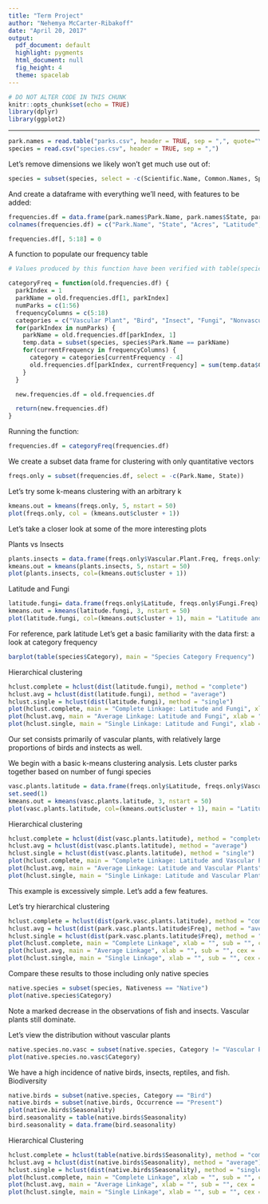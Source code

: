 ```yaml
---
title: "Term Project"
author: "Nehemya McCarter-Ribakoff"
date: "April 20, 2017"
output:
  pdf_document: default
  highlight: pygments
  html_document: null
  fig_height: 4
  theme: spacelab
---
```


```r
# DO NOT ALTER CODE IN THIS CHUNK
knitr::opts_chunk$set(echo = TRUE)
library(dplyr)
library(ggplot2)

```

* * *

```r
park.names = read.table("parks.csv", header = TRUE, sep = ",", quote="\"'", dec=".")
species = read.csv("species.csv", header = TRUE, sep = ",")
```

Let's remove dimensions we likely won't get much use out of:

```r
species = subset(species, select = -c(Scientific.Name, Common.Names, Species.ID, Record.Status))
```

And create a dataframe with everything we'll need, with features to be added:

```r
frequencies.df = data.frame(park.names$Park.Name, park.names$State, park.names$Acres, park.names$Latitude, "Vascular.Plant.Freq", "Bird.Freq", "Insect.Freq", "Fungi.Freq", "Nonvasc.Plant.Freq", "Fish.Freq", "Mammal.Freq", "Intervebrate.Freq", "Reptile.Freq", "Algae.Freq", "Slug/Snail.Freq", "Spider/Scorpion.Freq", "Ambphibian.Freq", "Crustacean.Freq")
colnames(frequencies.df) = c("Park.Name", "State", "Acres", "Latitude", "Vascular.Plant.Freq", "Brid.Freq", "Insect.Freq", "Fungi.Freq", "Nonvasc.Plant.Freq", "Fish.Freq", "Mammal.Freq", "Intervebrate.Freq", "Reptile.Freq", "Algae.Freq", "SlugSnail.Freq", "SpiderScorpion.Freq", "Ambhipian.Freq", "Crustacean.Freq")

frequencies.df[, 5:18] = 0
```

A function to populate our frequency table

```r
# Values produced by this function have been verified with table(species$Category)

categoryFreq = function(old.frequencies.df) {
  parkIndex = 1
  parkName = old.frequencies.df[1, parkIndex]
  numParks = c(1:56)
  frequencyColumns = c(5:18)
  categories = c("Vascular Plant", "Bird", "Insect", "Fungi", "Nonvascular Plant", "Fish", "Mammal", "Invertebrate", "Reptile", "Algae", "Slug/Snail", "Spider/Scorpion", "Amphibian", "Crab/Lobster/Shrimp")
  for(parkIndex in numParks) {
    parkName = old.frequencies.df[parkIndex, 1]
    temp.data = subset(species, species$Park.Name == parkName)
    for(currentFrequency in frequencyColumns) {
      category = categories[currentFrequency - 4]
      old.frequencies.df[parkIndex, currentFrequency] = sum(temp.data$Category == category)
    }
  }

  new.frequencies.df = old.frequencies.df

  return(new.frequencies.df)
}
```

Running the function:

```r
frequencies.df = categoryFreq(frequencies.df)
```

We create a subset data frame for clustering with only quantitative vectors

```r
freqs.only = subset(frequencies.df, select = -c(Park.Name, State))
```

Let's try some k-means clustering with an arbitrary k

```r
kmeans.out = kmeans(freqs.only, 5, nstart = 50)
plot(freqs.only, col = (kmeans.out$cluster + 1))
```

Let's take a closer look at some of the more interesting plots

Plants vs Insects
```r
plants.insects = data.frame(freqs.only$Vascular.Plant.Freq, freqs.only$Insect.Freq)
kmeans.out = kmeans(plants.insects, 5, nstart = 50)
plot(plants.insects, col=(kmeans.out$cluster + 1))
```

Latitude and Fungi

```r
latitude.fungi= data.frame(freqs.only$Latitude, freqs.only$Fungi.Freq)
kmeans.out = kmeans(latitude.fungi, 3, nstart = 50)
plot(latitude.fungi, col=(kmeans.out$cluster + 1), main = "Latitude and Fungi", xlab = "Latitude", ylab = "Fungi")
```

For reference, park latitude
Let's get a basic familiarity with the data first: a look at category frequency

```r
barplot(table(species$Category), main = "Species Category Frequency")
```

Hierarchical clustering

```r
hclust.complete = hclust(dist(latitude.fungi), method = "complete")
hclust.avg = hclust(dist(latitude.fungi), method = "average")
hclust.single = hclust(dist(latitude.fungi), method = "single")
plot(hclust.complete, main = "Complete Linkage: Latitude and Fungi", xlab = "", sub = "", cex = .9)
plot(hclust.avg, main = "Average Linkage: Latitude and Fungi", xlab = "", sub = "", cex = .9)
plot(hclust.single, main = "Single Linkage: Latitude and Fungi", xlab = "", sub = "", cex = .9)
```

Our set consists primarily of vascular plants, with relatively large proportions of birds and instects as well.


We begin with a basic k-means clustering analysis. Lets cluster parks together based on number of fungi species

```r
vasc.plants.latitude = data.frame(freqs.only$Latitude, freqs.only$Vascular.Plant.Freq)
set.seed(1)
kmeans.out = kmeans(vasc.plants.latitude, 3, nstart = 50)
plot(vasc.plants.latitude, col=(kmeans.out$cluster + 1), main = "Latitude and Vascular Plants", xlab = "Latitude", ylab = "Vascular Plants")
```

Hierarchical clustering

```r
hclust.complete = hclust(dist(vasc.plants.latitude), method = "complete")
hclust.avg = hclust(dist(vasc.plants.latitude), method = "average")
hclust.single = hclust(dist(vasc.plants.latitude), method = "single")
plot(hclust.complete, main = "Complete Linkage: Latitude and Vascular Plants", xlab = "", sub = "", cex = .9)
plot(hclust.avg, main = "Average Linkage: Latitude and Vascular Plants", xlab = "", sub = "", cex = .9)
plot(hclust.single, main = "Single Linkage: Latitude and Vascular Plants", xlab = "", sub = "", cex = .9)
```
This example is excessively simple. Let's add a few features.


Let's try hierarchical clustering

```r
hclust.complete = hclust(dist(park.vasc.plants.latitude), method = "complete")
hclust.avg = hclust(dist(park.vasc.plants.latitude$Freq), method = "average")
hclust.single = hclust(dist(park.vasc.plants.latitude$Freq), method = "single")
plot(hclust.complete, main = "Complete Linkage", xlab = "", sub = "", cex = .9)
plot(hclust.avg, main = "Average Linkage", xlab = "", sub = "", cex = .9)
plot(hclust.single, main = "Single Linkage", xlab = "", sub = "", cex = .9)
```


Compare these results to those including only native species
```r
native.species = subset(species, Nativeness == "Native")
plot(native.species$Category)
```

Note a marked decrease in the observations of fish and insects. Vascular plants still dominate.

Let's view the distribution without vascular plants

```r
native.species.no.vasc = subset(native.species, Category != "Vascular Plant")
plot(native.species.no.vasc$Category)
```

We have a high incidence of native birds, insects, reptiles, and fish.
Biodiversity

```r
native.birds = subset(native.species, Category == "Bird")
native.birds = subset(native.birds, Occurrence == "Present")
plot(native.birds$Seasonality)
bird.seasonality = table(native.birds$Seasonality)
bird.seasonality = data.frame(bird.seasonality)
```

Hierarchical Clustering

```r
hclust.complete = hclust(table(native.birds$Seasonality), method = "complete")
hclust.avg = hclust(dist(native.birds$Seasonality), method = "average")
hclust.single = hclust(dist(native.birds$Seasonality), method = "single")
plot(hclust.complete, main = "Complete Linkage", xlab = "", sub = "", cex = .9)
plot(hclust.avg, main = "Average Linkage", xlab = "", sub = "", cex = .9)
plot(hclust.single, main = "Single Linkage", xlab = "", sub = "", cex = .9)
```

